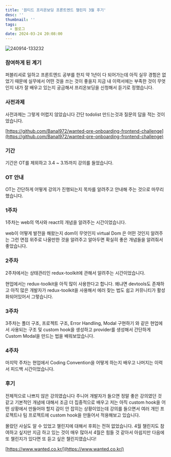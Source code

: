 ```yaml
---
title: '원티드 프리온보딩 프론트엔드 챌린지 3월 후기'
desc: ''
thumbnail: ''
tags:
  - 블로그
date: 2024-03-24 20:08:00
---
```


![240914-133232](/posts/pre-onboarding-2024-03/240914-133232.png)

### 참여하게 된 계기

퍼블리셔로 일하고 프론트엔드 공부를 한지 약 1년이 다 되어가는데 아직 실무 경험은 없었기 때문에 실무에서 어떤 것을 쓰는 것이 좋을지 지금 내 이력서에는 부족한 것이 무엇인지 내가 잘 배우고 있는지 궁금해서 프리온보딩을 신청해서 듣기로 정했습니다.

### 사전과제

사전과제는 그렇게 어렵지 않았습니다
간단 todolist 만드는것과 질문의 답을 적는 것이었습니다.

[https://github.com/Banal972/wanted-pre-onboarding-frontend-challenge](https://github.com/Banal972/wanted-pre-onboarding-frontend-challenge)

### 기간

기간은 OT를 제외하고 3.4 ~ 3.15까지 강의를 들었습니다.

### OT 안내

OT는 간단하게 어떻게 강의가 진행되는지 목차를 알려주고 안내해 주는 것으로 마무리했습니다.

### 1주차

1주차는 web의 역사와 react의 개념을 알려주는 시간이었습니다.

web이 어떻게 발전을 해왔는지 dom이 무엇인지 virtual Dom 은 어떤 것인지 알려주는 그런 면접 위주로 나올만한 것을 알려주고 알아두면 확실히 좋은 개념들을 알려줘서 좋았습니다.

### 2주차

2주차에서는 상태관리인 redux-toolkit에 관해서 알려주는 시간이었습니다.

현업에서는 redux-toolkit을 아직 많이 사용한다고 합니다. 왜냐면 devtools도 존재하고 아직 많은 개발자가 redux-toolkit을 사용해서 에러 찾는 법도 쉽고 커뮤니티가 활성화되어있어서 그렇습니다.

### 3주차

3주차는 폴더 구조, 프로젝트 구조, Error Handling, Modal 구현하기 와 같은 현업에서 사용되는 구조 및 custom hook을 생성하고 provider를 생성해서 간단하게 Custom Modal을 만드는 법을 배워보았습니다.

### 4주차

마지막 주차는 현업에서 Coding Convention을 어떻게 하는지 배우고 나머지는 이력서 피드백 시간이었습니다.

### 후기

전체적으로 나쁘지 않은 강의였습니다 주니어 개발자가 들으면 정말 좋은 강의였던 것 같고 기본적인 개념에 대해서 조금 더 집중적으로 배우고 저는 아직 custom hook을 어떤 상황에서 만들어야 할지 감이 안 잡히는 상황이었는데 강의를 들으면서 여러 개인 프로젝트나 팀 프로젝트에 custom hook을 만들어서 적용해보고 있습니다.

몰랐던 사실도 알 수 있었고 챌린지에 대해서 후회는 전혀 없었습니다. 4월 챌린지도 참여하고 싶지만 지금 하고 있는 것이 매우 많아서 4월은 힘들 것 같아서 아쉽지만 다음에 또 챌린지가 있다면 또 듣고 싶은 챌린지였습니다!

[https://www.wanted.co.kr/](https://www.wanted.co.kr/)